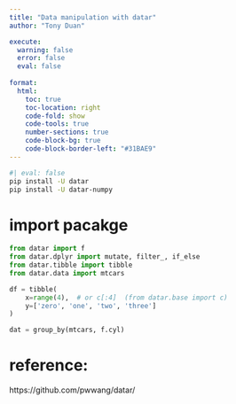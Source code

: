```yaml
---
title: "Data manipulation with datar"
author: "Tony Duan"

execute:
  warning: false
  error: false
  eval: false
   
format:
  html:
    toc: true
    toc-location: right
    code-fold: show
    code-tools: true
    number-sections: true
    code-block-bg: true
    code-block-border-left: "#31BAE9"
---
```




```bash
#| eval: false
pip install -U datar
pip install -U datar-numpy

```

# import pacakge


```python
from datar import f
from datar.dplyr import mutate, filter_, if_else
from datar.tibble import tibble
from datar.data import mtcars
```

```python
df = tibble(
    x=range(4),  # or c[:4]  (from datar.base import c)
    y=['zero', 'one', 'two', 'three']
)
```

```python
dat = group_by(mtcars, f.cyl)
```




# reference:

https://github.com/pwwang/datar/
